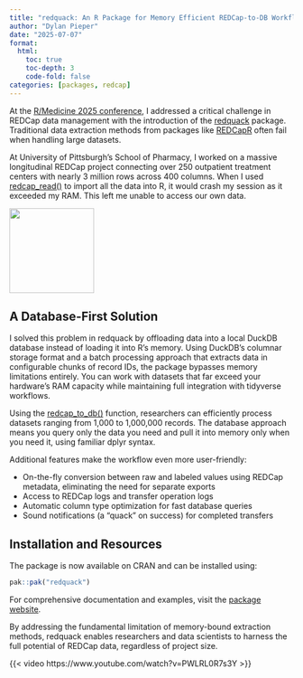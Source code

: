 ```yaml
---
title: "redquack: An R Package for Memory Efficient REDCap-to-DB Workflows"
author: "Dylan Pieper"
date: "2025-07-07"
format: 
  html:
    toc: true
    toc-depth: 3
    code-fold: false
categories: [packages, redcap]
---
```


At the [R/Medicine 2025 conference](https://r-consortium.org/posts/redquack-an-r-package-for-memory-efficient-redcap-to-duckdb-workflows/index.html), I addressed a critical challenge in REDCap data management with the introduction of the [redquack](https://github.com/dylanpieper/redquack) package. Traditional data extraction methods from packages like [REDCapR](https://ouhscbbmc.github.io/REDCapR/) often fail when handling large datasets.

At University of Pittsburgh's School of Pharmacy, I worked on a massive longitudinal REDCap project connecting over 250 outpatient treatment centers with nearly 3 million rows across 400 columns. When I used [redcap_read()](https://ouhscbbmc.github.io/REDCapR/reference/redcap_read.html) to import all the data into R, it would crash my session as it exceeded my RAM. This left me unable to access our own data.

![](/media/redquack-hex.png){fig-alt="R package hex logo featuring a duck wearing a cap" fig-align="center" width="150"}

## A Database-First Solution

I solved this problem in redquack by offloading data into a local DuckDB database instead of loading it into R's memory. Using DuckDB's columnar storage format and a batch processing approach that extracts data in configurable chunks of record IDs, the package bypasses memory limitations entirely. You can work with datasets that far exceed your hardware's RAM capacity while maintaining full integration with tidyverse workflows.

Using the [redcap_to_db()](https://dylanpieper.github.io/redquack/reference/redcap_to_db.html) function, researchers can efficiently process datasets ranging from 1,000 to 1,000,000 records. The database approach means you query only the data you need and pull it into memory only when you need it, using familiar dplyr syntax.

Additional features make the workflow even more user-friendly:

-   On-the-fly conversion between raw and labeled values using REDCap metadata, eliminating the need for separate exports
-   Access to REDCap logs and transfer operation logs
-   Automatic column type optimization for fast database queries
-   Sound notifications (a "quack" on success) for completed transfers

## Installation and Resources

The package is now available on CRAN and can be installed using:

``` r
pak::pak("redquack")
```

For comprehensive documentation and examples, visit the [package website](https://dylanpieper.github.io/redquack/).

By addressing the fundamental limitation of memory-bound extraction methods, redquack enables researchers and data scientists to harness the full potential of REDCap data, regardless of project size.

{{< video https://www.youtube.com/watch?v=PWLRL0R7s3Y >}}
